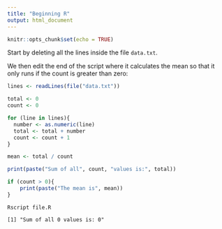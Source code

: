 ```yaml
---
title: "Beginning R"
output: html_document
---
```


```r
knitr::opts_chunk$set(echo = TRUE)
```

Start by deleting all the lines inside the file `data.txt`.

We then edit the end of the script where it calculates the mean so that it 
only runs if the count is greater than zero:

```R
lines <- readLines(file("data.txt"))

total <- 0
count <- 0

for (line in lines){
  number <- as.numeric(line)
  total <- total + number
  count <- count + 1
}

mean <- total / count

print(paste("Sum of all", count, "values is:", total))

if (count > 0){
    print(paste("The mean is", mean))
}
```

```
Rscript file.R

[1] "Sum of all 0 values is: 0"
```
